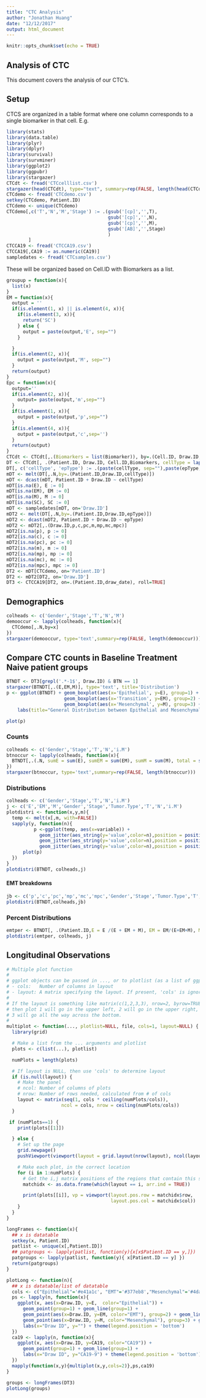 ```yaml
---
title: "CTC Analysis"
author: "Jonathan Huang"
date: "12/12/2017"
output: html_document
---
```


```r
knitr::opts_chunk$set(echo = TRUE)
```

## Analysis of CTC

This document covers the analysis of our CTC's.

## Setup

CTCS are organized in a table format where one column corresponds to a single biomarker in that cell.
E.g.

```r
library(stats)
library(data.table)
library(plyr)
library(dplyr)
library(survival)
library(survminer)
library(ggplot2)
library(ggpubr)
library(stargazer)
CTCdt <- fread('CTCcelllist.csv')
stargazer(head(CTCdt), type="text", summary=rep(FALSE, length(head(CTCdt))))
CTCdemo <- fread('CTCdemo.csv')
setkey(CTCdemo, Patient.ID)
CTCdemo <- unique(CTCdemo)
CTCdemo[,c('T','N','M','Stage') := .(gsub('[cp]','',T),
                                     gsub('[cp]','',N),
                                     gsub('[cp]','',M),
                                     gsub('[AB]','',Stage)
                                     )
        ]
CTCCA19 <- fread('CTCCA19.csv')
CTCCA19[,CA19 := as.numeric(CA19)]
sampledates <- fread('CTCsamples.csv')
```
These will be organized based on Cell.ID with Biomarkers as a list.

```r
groupup = function(x){
  list(x)
}
EM = function(x){
  output = ''
  if(is.element(1, x) || is.element(4, x)){
    if(is.element(3, x)){
      return('SC')
    } else {
      output = paste(output,'E', sep="")
    }

  }
  if(is.element(2, x)){
    output = paste(output,'M', sep="")
  }
  return(output)
}
Epc = function(x){
  output=''
  if(is.element(2, x)){
    output= paste(output,'m',sep="")
  }
  if(is.element(1, x)){
    output = paste(output,'p',sep="")
  }
  if(is.element(4, x)){
    output = paste(output,'c',sep='')
  }
  return(output)
}
CTCdt <- CTCdt[,.(Biomarkers = list(Biomarker)), by=.(Cell.ID, Draw.ID, Patient.ID)]
DT <- CTCdt[, .(Patient.ID, Draw.ID, Cell.ID,Biomarkers, cellType = lapply(Biomarkers, function(x){EM(x)}), epType = lapply(Biomarkers, function(x){Epc(x)}))]
DT[, c('cellType', 'epType') := .(paste(cellType, sep=""),paste(epType, sep=""))]
mDT <- melt(DT[,.N,by=.(Patient.ID,Draw.ID,cellType)])
mDT <- dcast(mDT, Patient.ID + Draw.ID ~ cellType)
mDT[is.na(E), E := 0]
mDT[is.na(EM), EM := 0]
mDT[is.na(M), M := 0]
mDT[is.na(SC), SC := 0]
mDT <- sampledates[mDT, on='Draw.ID']
mDT2 <- melt(DT[,.N,by=.(Patient.ID,Draw.ID,epType)])
mDT2 <- dcast(mDT2, Patient.ID + Draw.ID ~ epType)
mDT2 <- mDT2[,.(Draw.ID,p,c,pc,m,mp,mc,mpc)]
mDT2[is.na(p), p := 0]
mDT2[is.na(c), c := 0]
mDT2[is.na(pc), pc := 0]
mDT2[is.na(m), m := 0]
mDT2[is.na(mp), mp := 0]
mDT2[is.na(mc), mc := 0]
mDT2[is.na(mpc), mpc := 0]
DT2 <- mDT[CTCdemo, on='Patient.ID']
DT2 <- mDT2[DT2, on='Draw.ID']
DT3 <- CTCCA19[DT2, on=.(Patient.ID,draw_date), roll=TRUE]
```

## Demographics

```r
colheads <- c('Gender','Stage','T','N','M')
demooccur <- lapply(colheads, function(x){
  CTCdemo[,.N,by=x]
})
stargazer(demooccur, type='text',summary=rep(FALSE, length(demooccur)))
```

## Compare CTC counts in Baseline Treatment Naive patient groups

```r
BTNDT <- DT3[grepl('.*-1$', Draw.ID) & BTN == 1]
stargazer(BTNDT[,.(E,EM,M)], type='text', title='Distribution')
p <- ggplot(BTNDT) + geom_boxplot(aes(x='Epithelial', y=E), group=1) + geom_jitter(aes(x='Epithelial', y=E), group=1) + 
                     geom_boxplot(aes(x='Transition', y=EM), group=2) + geom_jitter(aes(x='Transition', y=EM), group=2) +
                     geom_boxplot(aes(x='Mesenchymal', y=M), group=3) + geom_jitter(aes(x='Mesenchymal', y=M),group=3) +
    labs(title="General Distribution between Epithelial and Mesenchymal Cells in Baseline Treatment Naive Samples", y='Number of Cells', x='')

plot(p)


```

### Counts

```r
colheads <- c('Gender','Stage','T','N','i.M')
btnoccur <- lapply(colheads, function(x){
  BTNDT[,.(.N, sumE = sum(E), sumEM = sum(EM), sumM = sum(M), total = sum(E+M+EM)), by=x]
})
stargazer(btnoccur, type='text',summary=rep(FALSE, length(btnoccur)))
```

### Distributions
```r
colheads <- c('Gender','Stage','T','N','i.M')
j <- c('E','EM','M','Gender','Stage','Tumor.Type','T','N','i.M')
plotdistri <- function(x,y,m){
  temp <- melt(x[,m, with=FALSE])
  sapply(y, function(n){
          p <-ggplot(temp, aes(x=variable)) +
            geom_jitter(aes_string(y='value',color=n),position = position_jitter(width = .4), group=1) + geom_boxplot(aes_string(y='value',color=n),alpha=.01, group=1) +
            geom_jitter(aes_string(y='value',color=n),position = position_jitter(width = .4), group=2) + geom_boxplot(aes_string(y='value',color=n),alpha=.01, group=2) +
            geom_jitter(aes_string(y='value',color=n),position = position_jitter(width = .4),group=3) + geom_boxplot(aes_string(y='value',color=n),alpha=.01, group=3)
      plot(p)
  })
}
plotdistri(BTNDT, colheads,j)
```

#### EMT breakdowns

```r
jb <- c('p','c','pc','mp','mc','mpc','Gender','Stage','Tumor.Type','T','N','i.M')
plotdistri(BTNDT,colheads,jb)
```
### Percent Distributions

```r

emtper <- BTNDT[, .(Patient.ID,E = E /(E + EM + M), EM = EM/(E+EM+M), M = M/(E+EM+M), Gender, Stage,T,N,i.M, Tumor.Type,vital.status,OS,Progression,PFS)]
plotdistri(emtper, colheads, j)

```

## Longitudinal Observations

```r
# Multiple plot function
#
# ggplot objects can be passed in ..., or to plotlist (as a list of ggplot objects)
# - cols:   Number of columns in layout
# - layout: A matrix specifying the layout. If present, 'cols' is ignored.
#
# If the layout is something like matrix(c(1,2,3,3), nrow=2, byrow=TRUE),
# then plot 1 will go in the upper left, 2 will go in the upper right, and
# 3 will go all the way across the bottom.
#
multiplot <- function(..., plotlist=NULL, file, cols=1, layout=NULL) {
  library(grid)

  # Make a list from the ... arguments and plotlist
  plots <- c(list(...), plotlist)

  numPlots = length(plots)

  # If layout is NULL, then use 'cols' to determine layout
  if (is.null(layout)) {
    # Make the panel
    # ncol: Number of columns of plots
    # nrow: Number of rows needed, calculated from # of cols
    layout <- matrix(seq(1, cols * ceiling(numPlots/cols)),
                    ncol = cols, nrow = ceiling(numPlots/cols))
  }

 if (numPlots==1) {
    print(plots[[1]])

  } else {
    # Set up the page
    grid.newpage()
    pushViewport(viewport(layout = grid.layout(nrow(layout), ncol(layout))))

    # Make each plot, in the correct location
    for (i in 1:numPlots) {
      # Get the i,j matrix positions of the regions that contain this subplot
      matchidx <- as.data.frame(which(layout == i, arr.ind = TRUE))

      print(plots[[i]], vp = viewport(layout.pos.row = matchidx$row,
                                      layout.pos.col = matchidx$col))
    }
  }
}

longFrames <- function(x){
  ## x is datatable
  setkey(x, Patient.ID)
  patlist <- unique(x[,Patient.ID])
  ## patgroups <- lapply(patlist, function(y){x[x$Patient.ID == y,]})
  patgroups <- lapply(patlist, function(y){ x[Patient.ID == y] })
  return(patgroups)
}

plotLong <- function(n){
  ## x is datatable/list of datatable
  cols <- c("Epithelial"='#e41a1c', "EMT"='#377eb8',"Mesenchymal"='#4daf4a', "CA19"='#984ea3', "test2" = "#ff7f00")
  ps <- lapply(n, function(x){
    ggplot(x, aes(x=Draw.ID, y=E,  color="Epithelial")) + 
      geom_point(group=1) + geom_line(group=1) + 
      geom_point(aes(x=Draw.ID, y=EM, color="EMT"), group=2) + geom_line(aes(x=Draw.ID, y=EM, color="EMT"),group=2) +
      geom_point(aes(x=Draw.ID, y=M, color="Mesenchymal"), group=3) + geom_line(aes(x=Draw.ID, y=M, color="Mesenchymal"),group=3) +
      labs(x="Draw ID", y="") + theme(legend.position = 'bottom')
  })
  ca19 <- lapply(n, function(x){
    ggplot(x, aes(x=Draw.ID, y=CA19, color="CA19")) +
      geom_point(group=1) + geom_line(group=1) +
      labs(x="Draw ID", y="CA19-9") + theme(legend.position = 'bottom')
  })
  mapply(function(x,y){multiplot(x,y,cols=2)},ps,ca19)
}
```

```r
groups <- longFrames(DT3)
plotLong(groups)
```